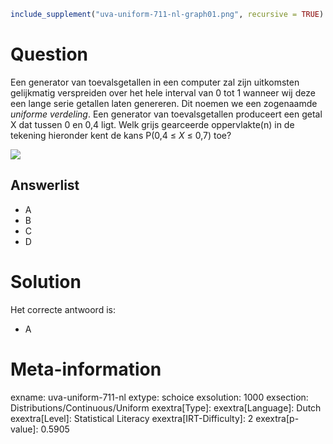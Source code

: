 ```r
include_supplement("uva-uniform-711-nl-graph01.png", recursive = TRUE)
```

Question
========

Een generator van toevalsgetallen in een computer zal zijn uitkomsten
gelijkmatig verspreiden over het hele interval van 0 tot 1 wanneer wij
deze een lange serie getallen laten genereren. Dit noemen we een
zogenaamde *uniforme verdeling*. Een generator van toevalsgetallen
produceert een getal X dat tussen 0 en 0,4 ligt. Welk grijs gearceerde
oppervlakte(n) in de tekening hieronder kent de kans P(0,4 ≤ *X* ≤ 0,7)
toe?

![](uva-uniform-711-nl-graph01.png)

Answerlist
----------

* A
* B
* C
* D

Solution
========

Het correcte antwoord is: 

* A

Meta-information
================
exname: uva-uniform-711-nl
extype: schoice
exsolution: 1000
exsection: Distributions/Continuous/Uniform
exextra[Type]: 
exextra[Language]: Dutch
exextra[Level]: Statistical Literacy
exextra[IRT-Difficulty]: 2
exextra[p-value]: 0.5905
